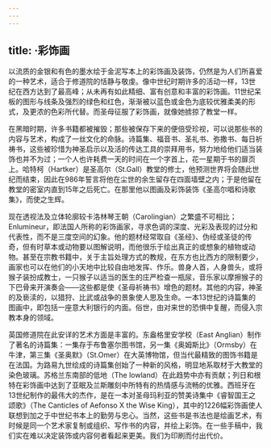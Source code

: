 ```yaml
---
---
---
```

title: ·彩饰画
---




以流质的金银和有色的墨水绘于金泥写本上的彩饰画及装饰，仍然是为人们所喜爱的一种艺术，适合于修道院的恬静与敬虔。像中世纪时期许多的活动一样，13世纪在西方达到了最高峰；从未再有如此精细、富有创意和丰富的彩饰画。11世纪呆板的图形与线条及强烈的绿色和红色，渐渐被以蓝色或金色为底较优雅柔美的形式，及更浓的色彩所代替。而圣母征服了彩饰画，就像她掳掠了教堂一样。

在黑暗时期，许多书籍都被摧毁；那些被保存下来的便倍受珍视，可以说那些书的内容与艺术，构成了一丝文化的命脉。诗篇集、福音书、圣礼书、弥撒书、每日祈祷书，这些被珍惜为神圣启示以及活的传达工具的崇拜用书，努力地给他们适当装饰也并不为过；一个人也许耗费一天的时间在一个字首上，花一星期于书的扉页上。哈特柯（Hartker）是圣高尔（St.Gall）教堂的修士，他预测世界将会随此世纪而结束，因此在986年誓言将他在尘世的余生留存在四面墙壁之内；于是他留在教堂的密室内直到15年之后死亡。在那里他以图画及彩饰装饰《圣高尔唱和诗歌集》，而使之生辉。

现在透视法及立体轮廓较卡洛林琴王朝（Carolingian）之繁盛不可相比；Enlumineur，即法国人所称的彩饰画家，寻求色调的深度、光彩及表现的过分和代表性，而不是三度空间的幻象。他的题材经常取自《圣经》、伪经或圣徒的传奇，但有时草本或动物要以图解说明，而他很乐于绘出真正的或想象的植物或动物。甚至在宗教书籍中，关于主旨处理方式的教规，在东方也比西方的限制要少，画家也可以在他们的小天地中比较自由地发挥、作乐。兽身人首，人身兽头，或将猴子装扮成教士，一只猴子以适当的医生的庄严检查一瓶尿，音乐家以摩擦猴子的下巴骨来开演奏会——这些都是使《圣母祈祷书》增色的题材。其他的内容，神圣的及亵渎的，以猎狩、比武或战争的景象使人思及生命。一本13世纪的诗篇集的图画中，即包括一座意大利银行的内面。俗世，由对来世的恐惧中复醒，而侵入宗教本身的领域。

英国修道院在此安详的艺术方面是丰富的。东盎格里安学校（East Anglian）制作了著名的诗篇集：一集存于布鲁塞尔图书馆，另一集《奥姆斯比》（Ormsby）在牛津，第三集《圣奥默》（St.Omer）在大英博物馆，但当代最精致的图饰书籍是在法国。为路易九世绘成的诗篇集创始了一种新的风格，明显地系取材于大教堂的染色玻璃。苏格兰东南部的低地（The lowland）在此趋势中亦有贡献；列日和根特在彩饰画中达到了亚眠及兰斯雕刻中所特有的热情感与流畅的优雅。西班牙在13世纪制作的最伟大的杰作，是在一本对圣母玛利亚的赞美诗集中《睿智国王之颂歌》（The Canticles of Aefonso X the Wise King），其中的1226幅彩饰画使人联想到加之于中世纪书本上的勤劳与忠心。当然，这些书是书法也是绘画艺术，有时候是同一个艺术家复制或组织、写作书的内容，并绘上彩饰。在一些手稿中，我们实在难以决定装饰或内容何者看起来更美。我们为印刷而付出代价。